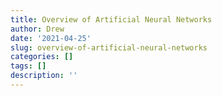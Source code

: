 ```yaml
---
title: Overview of Artificial Neural Networks
author: Drew
date: '2021-04-25'
slug: overview-of-artificial-neural-networks
categories: []
tags: []
description: ''
---
```

